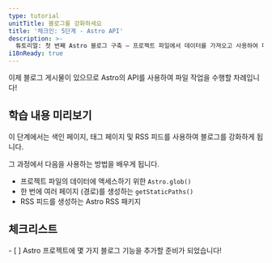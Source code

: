 ```yaml
---
type: tutorial
unitTitle: 블로그를 강화하세요
title: '체크인: 5단계 - Astro API'
description: >-
  튜토리얼: 첫 번째 Astro 블로그 구축 — 프로젝트 파일에서 데이터를 가져오고 사용하여 페이지 콘텐츠 및 경로를 동적으로 생성
i18nReady: true
---
```



이제 블로그 게시물이 있으므로 Astro의 API를 사용하여 파일 작업을 수행할 차례입니다!

## 학습 내용 미리보기

이 단계에서는 색인 페이지, 태그 페이지 및 RSS 피드를 사용하여 블로그를 강화하게 됩니다.

그 과정에서 다음을 사용하는 방법을 배우게 됩니다.
- 프로젝트 파일의 데이터에 액세스하기 위한 `Astro.glob()`
- 한 번에 여러 페이지 (경로)를 생성하는 `getStaticPaths()`
- RSS 피드를 생성하는 Astro RSS 패키지

<Box icon="check-list">

## 체크리스트

<Checklist>
- [ ] Astro 프로젝트에 몇 가지 블로그 기능을 추가할 준비가 되었습니다!
</Checklist>
</Box>
